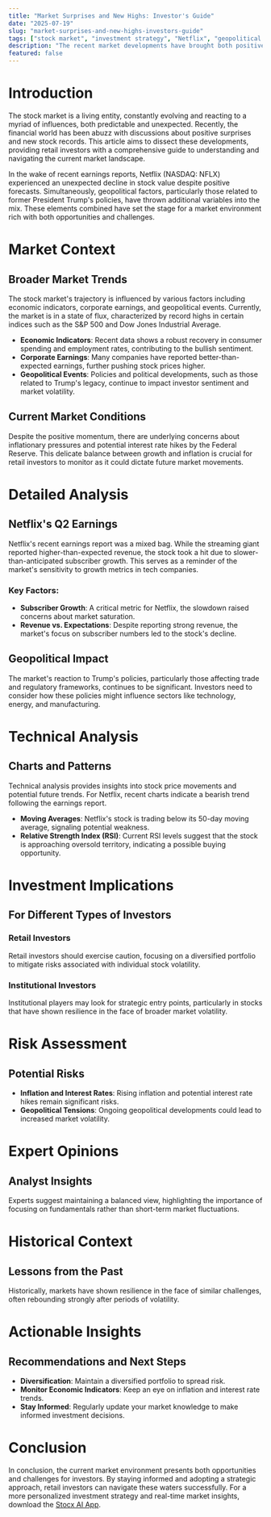 ```yaml
---
title: "Market Surprises and New Highs: Investor's Guide"
date: "2025-07-19"
slug: "market-surprises-and-new-highs-investors-guide"
tags: ["stock market", "investment strategy", "Netflix", "geopolitical events", "market analysis", "retail investors", "technical analysis"]
description: "The recent market developments have brought both positive surprises and new stock records, capturing the attention of investors worldwide. Netflix's unexpected stock drop post-Q2 earnings and the broader market's reaction to geopolitical events such as Trump's policies have created a dynamic investment landscape. This article delves deep into these occurrences, offering a comprehensive analysis and actionable insights for retail investors. We explore the broader market trends, provide a detailed analysis of the specific news events, and assess technical and investment implications. Furthermore, we evaluate potential risks, gather expert opinions, and draw historical comparisons to offer a well-rounded perspective. Finally, we lay out actionable insights that retail investors can use to navigate this complex market environment."
featured: false
---
```


# Introduction
The stock market is a living entity, constantly evolving and reacting to a myriad of influences, both predictable and unexpected. Recently, the financial world has been abuzz with discussions about positive surprises and new stock records. This article aims to dissect these developments, providing retail investors with a comprehensive guide to understanding and navigating the current market landscape.

In the wake of recent earnings reports, Netflix (NASDAQ: NFLX) experienced an unexpected decline in stock value despite positive forecasts. Simultaneously, geopolitical factors, particularly those related to former President Trump's policies, have thrown additional variables into the mix. These elements combined have set the stage for a market environment rich with both opportunities and challenges.

# Market Context
## Broader Market Trends
The stock market's trajectory is influenced by various factors including economic indicators, corporate earnings, and geopolitical events. Currently, the market is in a state of flux, characterized by record highs in certain indices such as the S&P 500 and Dow Jones Industrial Average.

- **Economic Indicators**: Recent data shows a robust recovery in consumer spending and employment rates, contributing to the bullish sentiment.
- **Corporate Earnings**: Many companies have reported better-than-expected earnings, further pushing stock prices higher.
- **Geopolitical Events**: Policies and political developments, such as those related to Trump's legacy, continue to impact investor sentiment and market volatility.

## Current Market Conditions
Despite the positive momentum, there are underlying concerns about inflationary pressures and potential interest rate hikes by the Federal Reserve. This delicate balance between growth and inflation is crucial for retail investors to monitor as it could dictate future market movements.

# Detailed Analysis
## Netflix's Q2 Earnings
Netflix's recent earnings report was a mixed bag. While the streaming giant reported higher-than-expected revenue, the stock took a hit due to slower-than-anticipated subscriber growth. This serves as a reminder of the market's sensitivity to growth metrics in tech companies.

### Key Factors:
- **Subscriber Growth**: A critical metric for Netflix, the slowdown raised concerns about market saturation.
- **Revenue vs. Expectations**: Despite reporting strong revenue, the market's focus on subscriber numbers led to the stock's decline.

## Geopolitical Impact
The market's reaction to Trump's policies, particularly those affecting trade and regulatory frameworks, continues to be significant. Investors need to consider how these policies might influence sectors like technology, energy, and manufacturing.

# Technical Analysis
## Charts and Patterns
Technical analysis provides insights into stock price movements and potential future trends. For Netflix, recent charts indicate a bearish trend following the earnings report.

- **Moving Averages**: Netflix's stock is trading below its 50-day moving average, signaling potential weakness.
- **Relative Strength Index (RSI)**: Current RSI levels suggest that the stock is approaching oversold territory, indicating a possible buying opportunity.

# Investment Implications
## For Different Types of Investors
### Retail Investors
Retail investors should exercise caution, focusing on a diversified portfolio to mitigate risks associated with individual stock volatility.

### Institutional Investors
Institutional players may look for strategic entry points, particularly in stocks that have shown resilience in the face of broader market volatility.

# Risk Assessment
## Potential Risks
- **Inflation and Interest Rates**: Rising inflation and potential interest rate hikes remain significant risks.
- **Geopolitical Tensions**: Ongoing geopolitical developments could lead to increased market volatility.

# Expert Opinions
## Analyst Insights
Experts suggest maintaining a balanced view, highlighting the importance of focusing on fundamentals rather than short-term market fluctuations.

# Historical Context
## Lessons from the Past
Historically, markets have shown resilience in the face of similar challenges, often rebounding strongly after periods of volatility.

# Actionable Insights
## Recommendations and Next Steps
- **Diversification**: Maintain a diversified portfolio to spread risk.
- **Monitor Economic Indicators**: Keep an eye on inflation and interest rate trends.
- **Stay Informed**: Regularly update your market knowledge to make informed investment decisions.

# Conclusion
In conclusion, the current market environment presents both opportunities and challenges for investors. By staying informed and adopting a strategic approach, retail investors can navigate these waters successfully. For a more personalized investment strategy and real-time market insights, download the [Stocx AI App](https://stocx.co).
